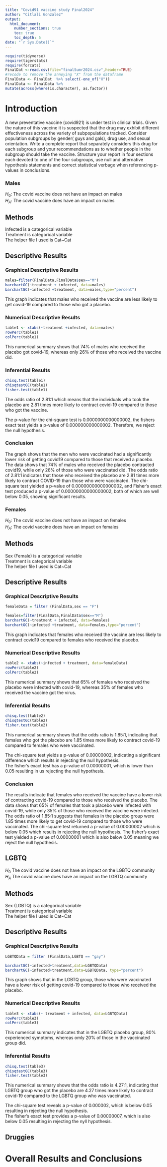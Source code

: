 ```yaml
---
title: "Covid91 vaccine study Final2024"
author: "Citlali Gonzalez"
output: 
  html_document:
    number_sections: true
    toc: true
    toc_depth: 5
date: "`r Sys.Date()`" 
---
```


```r
require(tidyverse)
require(tigerstats)
require(forcats)
FinalDat <-read.csv(file="finalSumr2024.csv",header=TRUE)
#recode to remove the annoying "X" from the dataframe
FinalData <- FinalDat  %>% select(-one_of("X"))
FinalData <- FinalData %>%
mutate(across(where(is.character), as.factor))
```

# Introduction

A new  preventative vaccine (covid921) is under test in clinical trials. Given the nature of this vaccine it is suspected that the drug may exhibit different effectiveness across the variety of subpopulations tracked. Consider population subgroups by gender( guys and gals), drug use, and sexual orientation. Write a complete report that separately considers this drug for each subgroup and your recommendations as to whether people in the subgroup should take the vaccine. Structure your report in four sections each devoted to one of the four subgroups, use null and alternative hypothesis statements and correct statistical verbage when referencing p-values in conclusions.

### Males

$H_0$: The covid vaccine does not have an impact on males     
$H_A$: The covid vaccine does have an impact on males 

## Methods

Infected is a categorical variable     
Treatment is categorical variable     
The helper file I used is Cat~Cat 

## Descriptive Results

### Graphical Descriptive Results

```r
males=filter(FinalData,FinalData$sex=="M")
barchartGC(~treatment + infected, data=males)
barchartGC(~infected +treatment, data=males,type="percent")

```
     
This graph indicates that males who received the vaccine are less likely to get covid-19 compared to those who got a placebo.

### Numerical Descriptive Results

```r
table1 <- xtabs(~treatment +infected, data=males)
rowPerc(table1)
colPerc(table1)
```
     
This numerical summary shows that 74% of males who received the placebo got covid-19, whereas only 26% of those who received the vaccine did.

### Inferential Results

```r
chisq.test(table1)
chisqtestGC(table1)
fisher.test(table1)
```

The odds ratio of 2.81:1 which means that the individuals who took the placebo are 2.81 times more likely to contract covid-19 compared to those who got the vaccine.          

The p-value for the chi-square test is 0.0000000000000002, the fishers exact test yields a p-value of 0.000000000000002. Therefore, we reject the null hypothesis. 

### Conclusion

The graph shows that the men who were vaccinated had a significantly lower risk of getting covid19 compared to those that received a placebo. The data shows that 74% of males who received the placebo contracted covid19, while only 26% of those who were vaccinated did. The odds ratio of 2.81:1 indicates that those who received the placebo are 2.81 times more likely to contract COVID-19 than those who were vaccinated. The chi-square test yielded a p-value of 0.00000000000000002, and Fisher's exact test produced a p-value of 0.00000000000000002, both of which are well below 0.05, showing significant results.       

### Females

$H_0$: The covid vaccine does not have an impact on females      
$H_A$: The covid vaccine does have an impact on females

## Methods

Sex (Female) is a categorical variable     
Treatment is categorical variable     
The helper file I used is Cat~Cat 

## Descriptive Results

### Graphical Descriptive Results

```r
femaleData = filter (FinalData,sex == "F")
```

```r
females=filter(FinalData,FinalData$sex=="M")
barchartGC(~treatment + infected, data=females)
barchartGC(~infected +treatment, data=females,type="percent")

```

This graph indicates that females who received the vaccine are less likely to contract covid19 compared to females who received the placebo.

### Numerical Descriptive Results

```r
table2 <- xtabs(~infected + treatment, data=femaleData)
rowPerc(table2)
colPerc(table2)
```

This numerical summary shows that 65% of females who received the placebo were infected with covid-19, whereas 35% of females who received the vaccine got the virus.

### Inferential Results

```r
chisq.test(table2)
chisqtestGC(table2)
fisher.test(table2)
```

This numerical summary shows that the odds ratio is 1.85:1, indicating that females who got the placebo are 1.85 times more likely to contract covid-19 compared to females who were vaccinated. 

The chi-square test yields a p-value of 0.00000002, indicating a significant difference which results in rejecting the null hypothesis.       
The fisher's exact test has a p-value of 0.00000001, which is lower than 0.05 resulting in us rejecting the null hypothesis.  

### Conclusion

The results indicate that females who received the vaccine have a lower risk of contracting covid-19 compared to those who received the placebo. The data shows that 65% of females that took a placebo were infected with covid-19, while only 35% of those who received the vaccine were infected. The odds ratio of 1.85:1 suggests that females in the placebo group were 1.85 times more likely to get covid-19 compared to those who were vaccinated. The chi-square test returned a p-value of 0.00000002 which is below 0.05 which results in rejecting the null hypothesis. The fisher's exact test yielded a p-value of 0.00000001 which is also below 0.05 meaning we reject the null hypothesis. 

## LGBTQ

$H_0$ The covid vaccine does not have an impact on the LGBTQ community     
$H_A$ The covid vaccine does have an impact on the LGBTQ community

## Methods

Sex (LGBTQ) is a categorical variable     
Treatment is categorical variable     
The helper file I used is Cat~Cat

## Descriptive Results

### Graphical Descriptive Results

```r
LGBTQData = filter (FinalData,LGBTQ == "gay")
```

```r
barchartGC(~infected+treatment,data=LGBTQData)
barchartGC(~infected+treatment,data=LGBTQData, type="percent")
```

This graph shows that in the LGBTQ group, those who were vaccinated have a lower risk of getting covid-19 compared to those who received the placebo. 

### Numerical Descriptive Results 

```r
table3 <- xtabs(~ treatment + infected, data=LGBTQData)
rowPerc(table3)
colPerc(table3)
```

This numerical summary indicates that in the LGBTQ placebo group, 80% experienced symptoms, whereas omly 20% of those in the vaccinated group did. 

### Inferential Results

```r
chisq.test(table3)
chisqtestGC(table3)
fisher.test(table3)
```

This numerical summary shows that the odds ratio is 4.27:1, indicating that LGBTQ group who got the placebo are 4.27 times more likely to contract covid-19 compared to the LGBTQ group who was vaccinated. 

The chi-square test reveals a p-value of 0.000002, which is below 0.05 resulting in rejecting the null hypothesis.     
The fisher's exact test provides a p-value of 0.00000007, which is also below 0.05 resulting in rejecting the nyll hypothesis.

## Druggies


# Overall Results and Conclusions